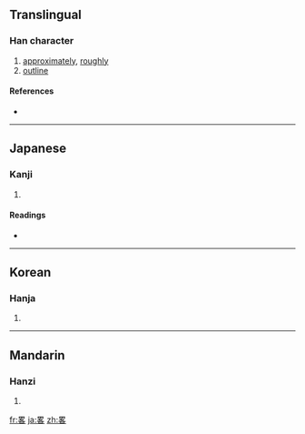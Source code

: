 {{also|略}}
==Translingual==

===Han character===
{{Han char|rn=102|rad=田|as=06|sn=11|four=|canj=田竹水口 (WHER), X田竹水口 (XWHER)|ids=⿱[[田]][[各]]}}

# [[approximately]], [[roughly]]
# [[outline]]

====References====
* {{Han ref|kx=0763.031|dkj=21840|dj=1172.090|hdz=42541.111|uh=7567|ud=30055}}

----

==Japanese==

===Kanji===
{{ja-kanji|grade=|rs=田06}}

# {{defn|Japanese}}

====Readings====
* {{ja-readings|on=[[りゃく]] (ryaku)|kun=[[おさめる]] (osameru), [[はかる]] (hakaru), [[ほぼ]] (hobo)|nanori=}}

----

==Korean==

===Hanja===
{{ko-hanja|hangeul=략>약|eumhun=|rv=ryak>yak|mr=ryak>yak|y=lyak>yak}}

# {{defn|Korean}}

----

==Mandarin==

===Hanzi===
{{cmn-hanzi|pin=[[fān]] ([[fan1]]), [[lüè]] ([[lüe4]])|wg=fan<sup>1</sup>, lüeh<sup>4</sup>}}

# {{defn|Mandarin}}

[[fr:畧]]
[[ja:畧]]
[[zh:畧]]